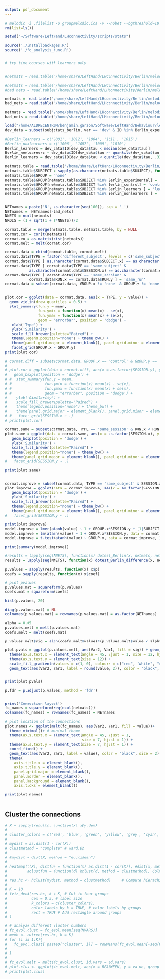 ```yaml
---
output: pdf_document
---
```



```r

# melodic -i .filelist -o groupmelodic.ica -v --nobet --bgthreshold=10 --tr=2 --report --guireport=./report.html --bgimage=bg_image -d 100 --vn --mmthresh=0.5 --sep_vn -m mask
rm(list=ls())

setwd("~/Software/LeftHand/LHconnectivity/scripts/stats")

source('./installpackages.R')
source('./fc_analysis_func.R')


# try time courses with learners only


#netmats = read.table('/home/share/LeftHand/LHconnectivity/Berlin/melodic.gica/netmats_full.csv', header=F, sep = ',')

#netmats = read.table('/home/share/LeftHand/LHconnectivity/Berlin/melodic.gica/netmats_ridge.csv', header=F, sep = ',')
#bad_nets = read.table('/home/share/LeftHand/LHconnectivity/Berlin/melodic.gica/bad_nets.txt')$V1;

netmats = read.table('/home/share/LeftHand/LHconnectivity/Berlin/melodic.gica/netmats_ridge.csv', header=F, sep = ',')
bad_nets = read.table('/home/share/LeftHand/LHconnectivity/Berlin/melodic.gica/bad_nets.txt')$V1;

netmats = read.table('/home/share/LeftHand/LHconnectivity/Berlin/melodic.gica/netmats_ridge_reduced.csv', header=F, sep = ',')
bad_nets = read.table('/home/share/LeftHand/LHconnectivity/Berlin/melodic.gica/noninterestingnets.txt')$V1;

load("/home/ALDRECENTRUM/benjamin.garzon/Software/LeftHand/Behaviour/leftHand_Stockholm//data//allstats_berlin.Rdata")
dev_data = subset(subjstats_berlin, var == 'dev' & ID %in% Berlin_experimental)

#Berlin_learners = c('1001', '1012', '1004', '1011', '1015')
#Berlin_nonlearners = c('1006', '1007', '1009', '1010')
Berlin_learners = dev_data$ID[dev_data$tau < median(dev_data$tau)]
Berlin_nonlearners = dev_data$ID[dev_data$tau >= quantile(dev_data$tau, .66)]
Berlin_learners = dev_data$ID[dev_data$tau < quantile(dev_data$tau, .33)]

netmats.table = read.table('/home/share/LeftHand/LHconnectivity/Berlin/ICA_table.csv', header=T, sep = ',')
netmats.table$SUBJECT = sapply(as.character(netmats.table$SUBJECT), function(x) strsplit(x, '-')[[1]][2])
netmats.table$GROUP = 'none' 
netmats.table$GROUP[netmats.table$SUBJECT %in% Berlin_experimental] = 'experimental'
netmats.table$GROUP[netmats.table$SUBJECT %in% Berlin_control] = 'control'
netmats.table$GROUP[netmats.table$SUBJECT %in% Berlin_learners ] = 'learners' 
netmats.table$GROUP[netmats.table$SUBJECT %in% Berlin_nonlearners ] = 'non-learners' 


NETnames = paste('N', as.character(seq(100)), sep = '_')
NETnames =  NETnames[-bad_nets]
NNETS = ncol(netmats)
NROIS = (1 + sqrt(1 + 8*NNETS))/2

cormat.table = merge(netmats.table, netmats.table, by = NULL)
cormat.cor = cor(t(netmats))
cormat.eu = as.matrix(dist(netmats))
cormat.melt = melt(cormat.cor)

cormat.data = cbind(cormat.table, cormat.melt)
cormat.data$TYPE = factor('different_subject', levels = c('same_subject', 'same_session', 'same_run', 'different_subject' ))
cormat.data$TYPE [ as.character(cormat.data$SUBJECT.x) == as.character(cormat.data$SUBJECT.y) ] = 'same_subject'
cormat.data$TYPE [ cormat.data$TYPE == 'same_subject' &
           as.character(cormat.data$SESSION.x) == as.character(cormat.data$SESSION.y)] = 'same_session'
cormat.data$TYPE [ cormat.data$TYPE == 'same_session' &
           cormat.data$RUN.x == cormat.data$RUN.y ] = 'same_run'
cormat.data = subset(cormat.data, GROUP.x != 'none' & GROUP.y != 'none')


plot.cor = ggplot(data = cormat.data, aes(x = TYPE, y = value)) +
  geom_violin(draw_quantiles = 0.5) + 
  stat_summary(fun.y = mean,
               fun.ymin = function(x) mean(x) - se(x), 
               fun.ymax = function(x) mean(x) + se(x), 
               geom = "errorbar", position = 'dodge') +     
   xlab('Type') +
   ylab('Similarity') +
   scale_fill_brewer(palette="Paired") +
   theme(legend.position="none") + theme_bw() + 
   theme(panel.grid.major = element_blank(), panel.grid.minor = element_blank()) +
   facet_grid(GROUP.x ~ GROUP.y)
print(plot.cor)

# cormat.diff = subset(cormat.data, GROUP.x == 'control' & GROUP.y == 'experimental')
# 
# plot.cor = ggplot(data = cormat.diff, aes(x = as.factor(SESSION.y), y = value, fill = as.factor(SESSION.x))) +
#   geom_boxplot(position = 'dodge') + 
# #  stat_summary(fun.y = mean,
# #               fun.ymin = function(x) mean(x) - se(x), 
# #               fun.ymax = function(x) mean(x) + se(x), 
# #               geom = "errorbar", position = 'dodge') +     
#    ylab('Similarity') +
#    scale_fill_brewer(palette="Paired") +
#    theme(legend.position="none") + theme_bw() + 
#    theme(panel.grid.major = element_blank(), panel.grid.minor = element_blank()) 
# #   facet_grid(SESSION.x ~ .)
# print(plot.cor)

cormat.same = subset(cormat.data, TYPE == 'same_session' & RUN.x < RUN.y)
plot.same = ggplot(data = cormat.same, aes(x = as.factor(SESSION.x), y = value, fill = as.factor(GROUP.x))) +
   geom_boxplot(position = 'dodge') + 
   ylab('Similarity') +
   scale_fill_brewer(palette="Paired") +
   theme(legend.position="none") + theme_bw() + 
   theme(panel.grid.major = element_blank(), panel.grid.minor = element_blank())# +
#   facet_grid(SESSION.y ~ .)

print(plot.same)


cormat.improve = subset(cormat.data, TYPE == 'same_subject' & SESSION.x < 2 & RUN.x < 2 & RUN.y < 2 & SESSION.y > 2)
plot.improve = ggplot(data = cormat.improve, aes(x = as.factor(SESSION.y), y = value, fill = as.factor(GROUP.x))) +
   geom_boxplot(position = 'dodge') + 
   ylab('Similarity') +
   scale_fill_brewer(palette="Paired") +
   theme(legend.position="none") + theme_bw() + 
   theme(panel.grid.major = element_blank(), panel.grid.minor = element_blank())# +
#   facet_grid(SESSION.y ~ .)

print(plot.improve)
model.improve = lmer(atanh(value) ~ 1 + GROUP.x*SESSION.y + (1|SUBJECT.x), data = cormat.improve)
model.improve = lm(atanh(value) ~ 1 + GROUP.x*SESSION.y, data = cormat.improve)
model.improve = t.test(atanh(value) ~ GROUP.x, data = cormat.improve, )

print(summary(model.improve))

#results = lapply(seq(NNETS), function(x) dotest_Berlin(x, netmats, netmats.table, ylim = c(-4, 4)))
results = lapply(seq(NNETS), function(x) dotest_Berlin_difference(x, netmats, netmats.table, ylim = c(-4, 4)))

p.values = sapply(results, function(x) x$p)
coefs = sapply(results, function(x) x$coef)

# plot pvalues
p.values.mat = squareform(p.values)
coefs.mat = squareform(coefs)

hist(p.values, 20)

diag(p.values.mat) = NA
colnames(p.values.mat) = rownames(p.values.mat) = as.factor(NETnames)

alpha = 0.05
p.values.melt = melt(p.values.mat)
coefs.melt = melt(coefs.mat)

p.values.melt$sig = sign(coefs.melt$value)*(p.values.melt$value < alpha)

plot.pvals = ggplot(p.values.melt, aes(Var2, Var1, fill = sig)) + geom_tile() +  theme_minimal()+ # minimal theme
  theme(axis.text.x = element_text(angle = 45, vjust = 1, size = 12, hjust = 1)) +
  theme(axis.text.y = element_text(size = 12)) +
  scale_fill_gradientn(values = c(1, 0), colours = c("red", "white", "cyan")) + 
  geom_text(aes(Var2, Var1, label = round(value, 2)), color = "black", size = 4)


print(plot.pvals)

p.fdr = p.adjust(p.values, method = 'fdr')


print('Connection layout')
fc_names = squareform(seq(ncol(netmats)))
colnames(fc_names) = rownames(fc_names) = NETnames

# plot location of the connections
plot.names <- ggplot(melt(fc_names), aes(Var2, Var1, fill = value))+
  theme_minimal()+ # minimal theme
  theme(axis.text.x = element_text(angle = 45, vjust = 1, 
                                   size = 7, hjust = 1)) +
  theme(axis.text.y = element_text(size = 7, hjust = 1)) +
  coord_fixed() +
  geom_text(aes(Var2, Var1, label = value), color = "black", size = 2) +
  theme(
    axis.title.x = element_blank(),
    axis.title.y = element_blank(),
    panel.grid.major = element_blank(),
    panel.border = element_blank(),
    panel.background = element_blank(),
    axis.ticks = element_blank())

print(plot.names)



```

## Cluster the connections

```r
# X = sapply(results, function(x) x$y.dem)
# 
# cluster_colors = c('red', 'blue', 'green', 'yellow', 'grey', 'cyan', 'black', 'orange', 'magenta', 'brown')
#  
# mydist = as.dist(1 - cor(X))
# clustmethod = "complete" # ward.D2
# 
# #mydist = dist(X, method = "euclidean")
# 
# heatmap(t(X), distfun = function(x) as.dist(1 - cor(X)), #dist(x, method = 'euclidean'),
#         hclustfun = function(d) hclust(d, method = clustmethod), Colv = NA)
# 
# res.hc <- hclust(mydist, method = clustmethod)     # Compute hierachical clustering  
# 
# K = 10
# fviz_dend(res.hc, k = K, # Cut in four groups
#           cex = 0.5, # label size
#           k_colors = c(cluster_colors),
#           color_labels_by_k = TRUE, # color labels by groups
#           rect = TRUE # Add rectangle around groups
# )

# # analyze different cluster numbers
# fc_evol.clust = fc_evol.mean[seq(NVARS)]
# memb <- cutree(res.hc, k = K)
# for (i in 1:K){
#   fc_evol.clust[ paste0("cluster", i)] = rowMeans(fc_evol.mean[-seq(NVARS)][, memb==i])
#   
# }
# 
# fc_evol.melt = melt(fc_evol.clust, id.vars = id.vars)
# plot.clus <- ggplot(fc_evol.melt, aes(x = REALWEEK, y = value, group = GROUP, col = GROUP)) + geom_line() + facet_grid( . ~ variable)
# print(plot.clus)


```
